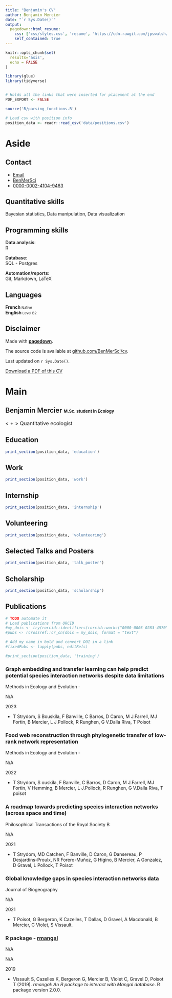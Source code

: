 ```yaml
---
title: "Benjamin's CV"
author: Benjamin Mercier
date: "`r Sys.Date()`"
output:
  pagedown::html_resume:
    css: ['css/styles.css', 'resume', 'https://cdn.rawgit.com/jpswalsh/academicons/master/css/academicons.min.css']
    self_contained: true
---
```


```r
knitr::opts_chunk$set(
  results='asis',
  echo = FALSE
)

library(glue)
library(tidyverse)


# Holds all the links that were inserted for placement at the end
PDF_EXPORT <- FALSE

source('R/parsing_functions.R')

# Load csv with position info
position_data <- readr::read_csv('data/positions.csv')
```


Aside
================================================================================

Contact {#contact}
--------------------------------------------------------------------------------
- <i class="fa fa-envelope"></i> <a href="mailto:benjamin.b.mercier@usherbrooke.ca">Email</a>
- <i class="fa fa-github"></i> [BenMerSci](https://github.com/BenMerSci)
- <i class="ai ai-orcid"></i> [0000-0002-4104-9463](https://orcid.org/0000-0002-4104-9463)


Quantitative skills
------------------------------------

Bayesian statistics, Data manipulation, Data visualization


Programming skills
------------------------------------

<span style="font-weight:600;">Data analysis</span>: <br>R<br>

<span style="font-weight:600;">Database</span>: <br>SQL - Postgres<br>

<span style="font-weight:600;">Automation/reports</span>: <br>Git, Markdown, LaTeX<br> 


Languages
------------------------------------

**French**<span style="font-size:11px;"> Native</span><br>
**English**<span style="font-size:11px;"> Level B2</span><br>


Disclaimer {#disclaimer}
--------------------------------------------------------------------------------

Made with [**pagedown**](https://github.com/rstudio/pagedown).

The source code is available at [github.com/BenMerSci/cv](https://github.com/BenMerSci/cv).

Last updated on `r Sys.Date()`.

[<i class='fas fa-download'></i> Download a PDF of this CV](https://BenMerSci.github.io/cv/BenMerSci.pdf)


Main
================================================================================

 <span style="font-weight:600">Benjamin Mercier</span> <span style="font-size: 13px;">M.Sc. student in Ecology</span>{#title}
--------------------------------------------------------------------------------


<span style="font-size: 1rem;">< <i class="fa fa-bar-chart"></i> + <i class="fa fa-laptop"></i> > Quantitative ecologist </span>


Education {data-icon=graduation-cap data-concise=true}
--------------------------------------------------------------------------------

```r
print_section(position_data, 'education')
```

Work {data-icon=laptop}
--------------------------------------------------------------------------------

```r
print_section(position_data, 'work')
```

Internship {data-icon=laptop}
--------------------------------------------------------------------------------

```r
print_section(position_data, 'internship')
```


Volunteering {data-icon=chalkboard-teacher}
--------------------------------------------------------------------------------

```r
print_section(position_data, 'volunteering')
```

Selected Talks and Posters {data-icon=chalkboard-teacher}
--------------------------------------------------------------------------------

```r
print_section(position_data, 'talk_poster')
```

Scholarship {data-icon=certificate}
--------------------------------------------------------------------------------

```r
print_section(position_data, 'scholarship')
```


Publications {data-icon=book}
--------------------------------------------------------------------------------

```r
# TODO automate it
# Load publications from ORCID
#my_dois <- try(rorcid::identifiers(rorcid::works("0000-0003-0283-4570")))
#pubs <- rcrossref::cr_cn(dois = my_dois, format = "text")

# Add my name in bold and convert DOI in a link
#fixedPubs <- lapply(pubs, editRefs)

#print_section(position_data, 'training')
```

### Graph embedding and transfer learning can help predict potential species interaction networks despite data limitations

Methods in Ecology and Evolution - <a href=" https://doi.org/10.1111/2041-210X.14228"><i class="ai ai-doi"></i></a>

N/A

2023

- T Strydom, S Bouskila, F Banville, C Barros, D Caron, M J.Farrell, MJ Fortin, B Mercier, L J.Pollock, R Runghen, G V.Dalla Riva, T Poisot

### Food web reconstruction through phylogenetic transfer of low-rank network representation

Methods in Ecology and Evolution - <a href="https://doi.org/10.1111/2041-210X.13835"><i class="ai ai-doi"></i></a>

N/A

2022

- T Strydom, S ouskila, F Banville, C Barros, D Caron, M J.Farrell, MJ Fortin, V Hemming, B Mercier, L J.Pollock, R Runghen, G V.Dalla Riva, T poisot

### A roadmap towards predicting species interaction networks (across space and time)

Philosophical Transactions of the Royal Society B <a href="https://doi.org/10.1098/rstb.2021.0063"><i class="ai ai-doi"></i></a>

N/A

2021

- T Strydom, MD Catchen, F Banville, D Caron, G Dansereau, P Desjardins-Proulx, NR Forero-Muñoz, G Higino, B Mercier, A Gonzalez, D Gravel, L Pollock, T Poisot

### Global knowledge gaps in species interaction networks data

Journal of Biogeography <a href="https://doi.org/10.1111/jbi.14127"><i class="ai ai-doi"></i></a>

N/A

2021

- T Poisot, G Bergeron, K Cazelles, T Dallas, D Gravel, A Macdonald, B Mercier, C Violet, S Vissault.

### R package - [rmangal](https://docs.ropensci.org/rmangal/)

N/A

N/A

2019

- Vissault S, Cazelles K, Bergeron G, Mercier B, Violet C, Gravel D,
Poisot T (2019). _rmangal: An R package to interact with Mangal
database_. R package version 2.0.0.
